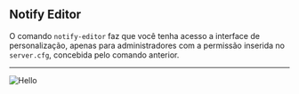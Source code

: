  
## Notify Editor
 
O comando `notify-editor` faz que você tenha acesso a interface de personalização, apenas para administradores com a permissão inserida no `server.cfg`, concebida pelo comando anterior.

---

<Image
  src="/notify-interface-demo-beta.png"
  alt="Hello"
  width={1920}
  height={1080}
  className="rounded"
/>
